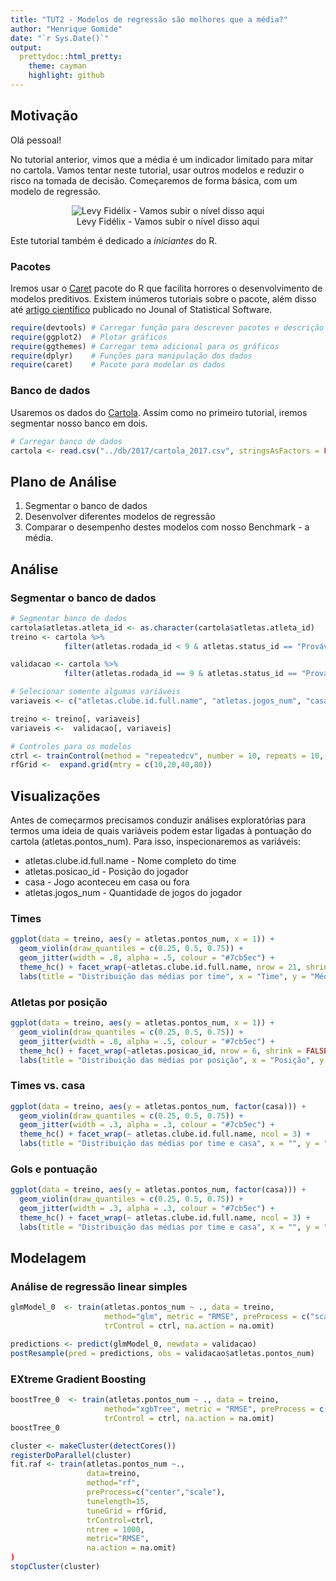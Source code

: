 ```yaml
---
title: "TUT2 - Modelos de regressão são melhores que a média?"
author: "Henrique Gomide"
date: "`r Sys.Date()`"
output:
  prettydoc::html_pretty:
    theme: cayman
    highlight: github
---
```


## Motivação

Olá pessoal!

No tutorial anterior, vimos que a média é um indicador limitado para mitar no cartola. Vamos tentar neste tutorial, usar outros modelos e reduzir o risco na tomada de decisão. Começaremos de forma básica, com um modelo de regressão.

<center>![Levy Fidélix - Vamos subir o nível disso aqui](http://geradormemes.com/media/created/n931gu.jpg)</center>

Este tutorial também é dedicado a _iniciantes_ do R. 

### Pacotes

Iremos usar o [Caret](http://caret.r-forge.r-project.org) pacote do R que facilita horrores o desenvolvimento de modelos preditivos. Existem inúmeros tutoriais sobre o pacote, além disso até [artigo científico](https://www.jstatsoft.org/article/view/v028i05) publicado no Jounal of Statistical Software.

```r
require(devtools) # Carregar função para descrever pacotes e descrição do R
require(ggplot2)  # Plotar gráficos
require(ggthemes) # Carregar tema adicional para os gráficos
require(dplyr)    # Funções para manipulação dos dados 
require(caret)    # Pacote para modelar os dados
```


### Banco de dados

Usaremos os dados do [Cartola](https://github.com/henriquepgomide/caRtola/tree/master/db). Assim como no primeiro tutorial, iremos segmentar nosso banco em dois. 

```r
# Carregar banco de dados
cartola <- read.csv("../db/2017/cartola_2017.csv", stringsAsFactors = FALSE)
```


## Plano de Análise

1. Segmentar o banco de dados
2. Desenvolver diferentes modelos de regressão
3. Comparar o desempenho destes modelos com nosso Benchmark - a média.

## Análise

### Segmentar o banco de dados
```r
# Segmentar banco de dados
cartola$atletas.atleta_id <- as.character(cartola$atletas.atleta_id)
treino <- cartola %>%
            filter(atletas.rodada_id < 9 & atletas.status_id == "Provável")

validacao <- cartola %>%
            filter(atletas.rodada_id == 9 & atletas.status_id == "Provável")

# Selecionar somente algumas variáveis
variaveis <- c("atletas.clube.id.full.name", "atletas.jogos_num", "casa", "atletas.posicao_id", "goals_dif", "atletas.pontos_num")

treino <- treino[, variaveis]
variaveis <-  validacao[, variaveis]

# Controles para os modelos
ctrl <- trainControl(method = "repeatedcv", number = 10, repeats = 10, allowParallel = TRUE, verboseIter = TRUE) # Regression Models
rfGrid <-  expand.grid(mtry = c(10,20,40,80))                                                                    # Random Forest
```

## Visualizações

Antes de começarmos precisamos conduzir análises exploratórias para termos uma ideia de quais variáveis podem estar ligadas à pontuação do cartola (atletas.pontos_num). Para isso, inspecionaremos as variáveis:

* atletas.clube.id.full.name - Nome completo do time
* atletas.posicao_id - Posição do jogador
* casa - Jogo aconteceu em casa ou fora
* atletas.jogos_num - Quantidade de jogos do jogador

### Times
```r
ggplot(data = treino, aes(y = atletas.pontos_num, x = 1)) + 
  geom_violin(draw_quantiles = c(0.25, 0.5, 0.75)) + 
  geom_jitter(width = .8, alpha = .5, colour = "#7cb5ec") +
  theme_hc() + facet_wrap(~atletas.clube.id.full.name, nrow = 21, shrink = FALSE) + coord_flip() + 
  labs(title = "Distribuição das médias por time", x = "Time", y = "Média")
```


### Atletas por posição

```r
ggplot(data = treino, aes(y = atletas.pontos_num, x = 1)) + 
  geom_violin(draw_quantiles = c(0.25, 0.5, 0.75)) + 
  geom_jitter(width = .8, alpha = .5, colour = "#7cb5ec") +
  theme_hc() + facet_wrap(~atletas.posicao_id, nrow = 6, shrink = FALSE) + coord_flip() + 
  labs(title = "Distribuição das médias por posição", x = "Posição", y = "Média")
```


### Times vs. casa

```r
ggplot(data = treino, aes(y = atletas.pontos_num, factor(casa))) + 
  geom_violin(draw_quantiles = c(0.25, 0.5, 0.75)) + 
  geom_jitter(width = .3, alpha = .3, colour = "#7cb5ec") +
  theme_hc() + facet_wrap(~ atletas.clube.id.full.name, ncol = 3) +
  labs(title = "Distribuição das médias por time e casa", x = "", y = "Pontuação")
```

### Gols e pontuação

```r
ggplot(data = treino, aes(y = atletas.pontos_num, factor(casa))) + 
  geom_violin(draw_quantiles = c(0.25, 0.5, 0.75)) + 
  geom_jitter(width = .3, alpha = .3, colour = "#7cb5ec") +
  theme_hc() + facet_wrap(~ atletas.clube.id.full.name, ncol = 3) +
  labs(title = "Distribuição das médias por time e casa", x = "", y = "Pontuação")
```

## Modelagem

### Análise de regressão linear simples
```r
glmModel_0  <- train(atletas.pontos_num ~ ., data = treino, 
                     method="glm", metric = "RMSE", preProcess = c("scale", "center"),
                     trControl = ctrl, na.action = na.omit)
```

```r
predictions <- predict(glmModel_0, newdata = validacao)
postResample(pred = predictions, obs = validacao$atletas.pontos_num)
```


### EXtreme Gradient Boosting

```r
boostTree_0  <- train(atletas.pontos_num ~ ., data = treino, 
                     method="xgbTree", metric = "RMSE", preProcess = c("scale", "center"),
                     trControl = ctrl, na.action = na.omit)
boostTree_0

```

```r
cluster <- makeCluster(detectCores())
registerDoParallel(cluster)
fit.raf <- train(atletas.pontos_num ~.,
                 data=treino,
                 method="rf",
                 preProcess=c("center","scale"),
                 tunelength=15,
                 tuneGrid = rfGrid,
                 trControl=ctrl,
                 ntree = 1000,
                 metric="RMSE",
                 na.action = na.omit)
)
stopCluster(cluster)
```

